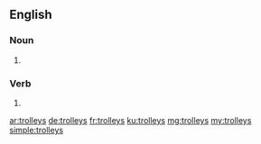 ==English==

===Noun===
{{head|en|plural}}

# {{plural of|trolley|lang=en|nocat=1}}

===Verb===
{{head|en}}

# {{en-third-person singular of|trolley}}

[[ar:trolleys]]
[[de:trolleys]]
[[fr:trolleys]]
[[ku:trolleys]]
[[mg:trolleys]]
[[my:trolleys]]
[[simple:trolleys]]